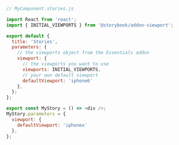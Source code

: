 ```js
// MyComponent.stories.js

import React from 'react';
import { INITIAL_VIEWPORTS } from '@storybook/addon-viewport';

export default {
  title: 'Stories',
  parameters: {
    // the viewports object from the Essentials addon
    viewport: {
      // the viewports you want to use
      viewports: INITIAL_VIEWPORTS,
      // your own default viewport
      defaultViewport: 'iphone6'
    },
  };
};

export const MyStory = () => <div />;
MyStory.parameters = {
  viewport: {
    defaultViewport: 'iphonex'
  },
};
```
